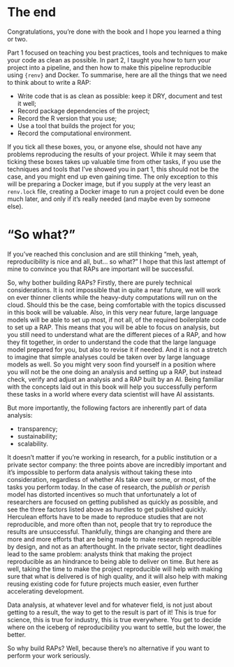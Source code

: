 # The end

Congratulations, you're done with the book and I hope you learned a thing or
two.

Part 1 focused on teaching you best practices, tools and techniques to make your
code as clean as possible. In part 2, I taught you how to turn your project into
a pipeline, and then how to make this pipeline reproducible using `{renv}` and
Docker. To summarise, here are all the things that we need to think about to
write a RAP:

- Write code that is as clean as possible: keep it DRY, document and test it well;
- Record package dependencies of the project;
- Record the R version that you use;
- Use a tool that builds the project for you;
- Record the computational environment.

If you tick all these boxes, you, or anyone else, should not have any problems
reproducing the results of your project. While it may seem that ticking these
boxes takes up valuable time from other tasks, if you use the techniques and
tools that I've showed you in part 1, this should not be the case, and you might
end up even gaining time. The only exception to this will be preparing a Docker
image, but if you supply at the very least an `renv.lock` file, creating a
Docker image to run a project could even be done much later, and only if it's
really needed (and maybe even by someone else).

# "So what?" {.unnumbered}

If you’ve reached this conclusion and are still thinking "meh, yeah,
reproducibility is nice and all, but... so what?" I hope that this last attempt
of mine to convince you that RAPs are important will be successful.

So, why bother building RAPs? Firstly, there are purely technical
considerations. It is not impossible that in quite a near future, we will work
on ever thinner clients while the heavy-duty computations will run on the cloud.
Should this be the case, being comfortable with the topics discussed in this
book will be valuable. Also, in this very near future, large language models
will be able to set up most, if not all, of the required boilerplate code to set
up a RAP. This means that you will be able to focus on analysis, but you still
need to understand what are the different pieces of a RAP, and how they fit
together, in order to understand the code that the large language model prepared
for you, but also to revise it if needed. And it is not a stretch to imagine
that simple analyses could be taken over by large language models as well. So
you might very soon find yourself in a position where you will not be the one
doing an analysis and setting up a RAP, but instead check, verify and adjust an
analysis and a RAP built by an AI. Being familiar with the concepts laid out in
this book will help you successfully perform these tasks in a world where every
data scientist will have AI assistants.

But more importantly, the following factors are inherently part of data analysis:

- transparency;
- sustainability;
- scalability.

It doesn’t matter if you’re working in research, for a public institution or a
private sector company: the three points above are incredibly important and it’s
impossible to perform data analysis without taking these into consideration,
regardless of whether AIs take over some, or most, of the tasks you perform
today. In the case of research, the *publish or perish* model has distorted
incentives so much that unfortunately a lot of researchers are focused on
getting published as quickly as possible, and see the three factors listed above
as hurdles to get published quickly. Herculean efforts have to be made to
reproduce studies that are not reproducible, and more often than not, people
that try to reproduce the results are unsuccessful. Thankfully, things are
changing and there are more and more efforts that are being made to make
research reproducible by design, and not as an afterthought. In the private
sector, tight deadlines lead to the same problem: analysts think that making the
project reproducible as an hindrance to being able to deliver on time. But here
as well, taking the time to make the project reproducible will help with making
sure that what is delivered is of high quality, and it will also help with
making reusing existing code for future projects much easier, even further
accelerating development.

Data analysis, at whatever level and for whatever field, is not just about
getting to a result, the way to get to the result is part of it! This is true
for science, this is true for industry, this is true everywhere. You get to
decide where on the iceberg of reproducibility you want to settle, but the
lower, the better.

So why build RAPs? Well, because there’s no alternative if you want to perform
your work seriously.
